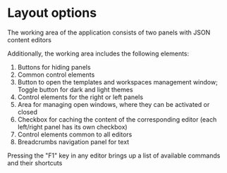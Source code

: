 # Layout options

The working area of the application consists of two panels with JSON content editors


<ThemedImg alt="Layout options" name="Layout_options"></ThemedImg>

Additionally, the working area includes the following elements:

1. Buttons for hiding panels
2. Common control elements
3. Button to open the templates and workspaces management window; Toggle button for dark and light themes
4. Control elements for the right or left panels
5. Area for managing open windows, where they can be activated or closed
6. Checkbox for caching the content of the corresponding editor (each left/right panel has its own checkbox)
7. Control elements common to all editors
8. Breadcrumbs navigation panel for text

Pressing the "F1" key in any editor brings up a list of available commands and their shortcuts

